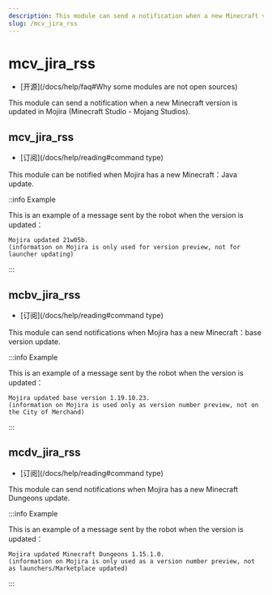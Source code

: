 ```yaml
---
description: This module can send a notification when a new Minecraft version is updated in Mojira (Minecraft Studios’s Bug Reporter - Mojang Studios).
slug: /mcv_jira_rss
---
```


# mcv_jira_rss

-   [开源]\(/docs/help/faq#Why some modules are not open sources)

This module can send a notification when a new Minecraft version is updated in Mojira (Minecraft Studio - Mojang Studios).

## mcv_jira_rss

-   [订阅]\(/docs/help/reading#command type)

This module can be notified when Mojira has a new Minecraft：Java update.

::info Example

This is an example of a message sent by the robot when the version is updated：

```
Mojira updated 21w05b.
(information on Mojira is only used for version preview, not for launcher updating)
```

:::

## mcbv_jira_rss

-   [订阅]\(/docs/help/reading#command type)

This module can send notifications when Mojira has a new Minecraft：base version update.

:::info Example

This is an example of a message sent by the robot when the version is updated：

```
Mojira updated base version 1.19.10.23.
(information on Mojira is used only as version number preview, not on the City of Merchand)
```

:::

## mcdv_jira_rss

-   [订阅]\(/docs/help/reading#command type)

This module can send notifications when Mojira has a new Minecraft Dungeons update.

:::info Example

This is an example of a message sent by the robot when the version is updated：

```
Mojira updated Minecraft Dungeons 1.15.1.0.
(information on Mojira is only used as a version number preview, not as launchers/Marketplace updated)
```

:::
